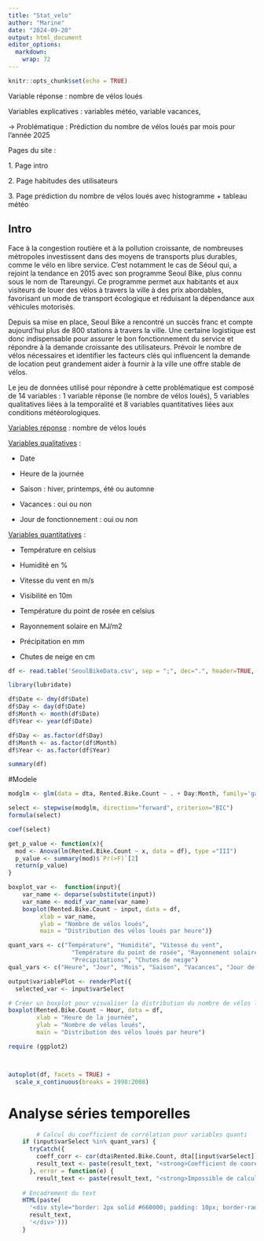 ```yaml
---
title: "Stat_velo"
author: "Marine"
date: "2024-09-20"
output: html_document
editor_options: 
  markdown: 
    wrap: 72
---
```


```r
knitr::opts_chunk$set(echo = TRUE)
```

Variable réponse : nombre de vélos loués

Variables explicatives : variables météo, variable vacances,

→ Problématique : Prédiction du nombre de vélos loués par mois pour
l’année 2025

Pages du site :

1\. Page intro

2\. Page habitudes des utilisateurs

3\. Page prédiction du nombre de vélos loués avec histogramme + tableau
météo

## Intro

Face à la congestion routière et à la pollution croissante, de
nombreuses métropoles investissent dans des moyens de transports plus
durables, comme le vélo en libre service. C'est notamment le cas de
Séoul qui, a rejoint la tendance en 2015 avec son programme Seoul Bike,
plus connu sous le nom de Ttareungyi. Ce programme permet aux habitants
et aux visiteurs de louer des vélos à travers la ville à des prix
abordables, favorisant un mode de transport écologique et réduisant la
dépendance aux véhicules motorisés.

Depuis sa mise en place, Seoul Bike a rencontré un succès franc et
compte aujourd'hui plus de 800 stations à travers la ville. Une certaine
logistique est donc indispensable pour assurer le bon fonctionnement du
service et répondre à la demande croissante des utilisateurs. Prévoir le
nombre de vélos nécessaires et identifier les facteurs clés qui
influencent la demande de location peut grandement aider à fournir à la
ville une offre stable de vélos.

Le jeu de données utilisé pour répondre à cette problématique est
composé de 14 variables : 1 variable réponse (le nombre de vélos loués),
5 variables qualitatives liées à la temporalité et 8 variables
quantitatives liées aux conditions météorologiques.

[Variables réponse]{.underline} : nombre de vélos loués

[Variables qualitatives]{.underline} :

-   Date

-   Heure de la journée

-   Saison : hiver, printemps, été ou automne

-   Vacances : oui ou non

-   Jour de fonctionnement : oui ou non

[Variables quantitatives]{.underline} :

-   Température en celsius

-   Humidité en %

-   Vitesse du vent en m/s

-   Visibilité en 10m

-   Température du point de rosée en celsius

-   Rayonnement solaire en MJ/m2

-   Précipitation en mm

-   Chutes de neige en cm

```r
df <- read.table('SeoulBikeData.csv', sep = ";", dec=".", header=TRUE, stringsAsFactors = TRUE, fileEncoding = "UTF-8")

library(lubridate)

df$Date <- dmy(df$Date)
df$Day <- day(df$Date)
df$Month <- month(df$Date)
df$Year <- year(df$Date)

df$Day <- as.factor(df$Day)
df$Month <- as.factor(df$Month)
df$Year <- as.factor(df$Year)

summary(df)
```

#Modele

```r
modglm <- glm(data = dta, Rented.Bike.Count ~ . + Day:Month, family='gaussian')

select <- stepwise(modglm, direction="forward", criterion="BIC")
formula(select)
```

```r
coef(select)
```

```r
get_p_value <- function(x){
  mod <- Anova(lm(Rented.Bike.Count ~ x, data = df), type ="III")
  p_value <- summary(mod)$`Pr(>F)`[2]
  return(p_value)
}

boxplot_var <-  function(input){
    var_name <- deparse(substitute(input))
    var_name <- modif_var_name(var_name)
    boxplot(Rented.Bike.Count ~ input, data = df, 
         xlab = var_name, 
         ylab = "Nombre de vélos loués", 
         main = "Distribution des vélos loués par heure")}

quant_vars <- c("Température", "Humidité", "Vitesse du vent", 
                  "Température du point de rosée", "Rayonnement solaire", 
                  "Précipitations", "Chutes de neige")
qual_vars <- c("Heure", "Jour", "Mois", "Saison", "Vacances", "Jour de fonctionnement")

output$variablePlot <- renderPlot({
  selected_var <- input$varSelect

```

```r
# Créer un boxplot pour visualiser la distribution du nombre de vélos loués à chaque heure
boxplot(Rented.Bike.Count ~ Hour, data = df, 
        xlab = "Heure de la journée", 
        ylab = "Nombre de vélos loués", 
        main = "Distribution des vélos loués par heure")

require (ggplot2)



autoplot(df, facets = TRUE) +
  scale_x_continuous(breaks = 1998:2008)
```

# Analyse séries temporelles

```r
        # Calcul du coefficient de corrélation pour variables quanti
    if (input$varSelect %in% quant_vars) {
      tryCatch({
        coeff_corr <- cor(dta$Rented.Bike.Count, dta[[input$varSelect]], use = "complete.obs")
        result_text <- paste(result_text, "<strong>Coefficient de coorélation :", round(coeff_corr, 3), ".</strong>")
      }, error = function(e) {
        result_text <- paste(result_text, "<strong>Impossible de calculer la corrélation pour la variable sélectionnée.</strong>")}
      
    # Encadrement du text
    HTML(paste(
      '<div style="border: 2px solid #660000; padding: 10px; border-radius: 5px;">',
      result_text,
      '</div>')))
    }
```
